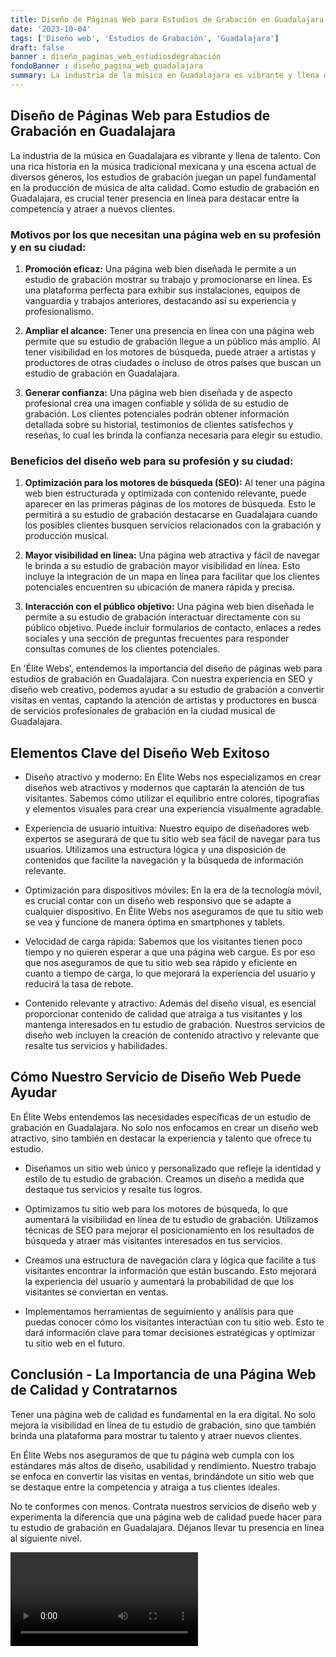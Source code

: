 ```yaml
---
title: Diseño de Páginas Web para Estudios de Grabación en Guadalajara
date: '2023-10-04'
tags: ['Diseño web', 'Estudios de Grabación', 'Guadalajara']
draft: false
banner : diseño_paginas_web_estudiosdegrabación
fondoBanner : diseño_pagina_web_guadalajara
summary: La industria de la música en Guadalajara es vibrante y llena de talento. Con una rica historia en la música tradicional mexicana y una escena actual de diversos géneros, los estudios de grabación juegan un papel fundamental en la producción de música de alta calidad. Como estudio de grabación en Guadalajara, es crucial tener presencia en línea para destacar entre la competencia y atraer a nuevos clientes.
---
```


## Diseño de Páginas Web para Estudios de Grabación en Guadalajara

La industria de la música en Guadalajara es vibrante y llena de talento. Con una rica historia en la música tradicional mexicana y una escena actual de diversos géneros, los estudios de grabación juegan un papel fundamental en la producción de música de alta calidad. Como estudio de grabación en Guadalajara, es crucial tener presencia en línea para destacar entre la competencia y atraer a nuevos clientes.

### Motivos por los que necesitan una página web en su profesión y en su ciudad:

1. **Promoción eficaz:** Una página web bien diseñada le permite a un estudio de grabación mostrar su trabajo y promocionarse en línea. Es una plataforma perfecta para exhibir sus instalaciones, equipos de vanguardia y trabajos anteriores, destacando así su experiencia y profesionalismo.

2. **Ampliar el alcance:** Tener una presencia en línea con una página web permite que su estudio de grabación llegue a un público más amplio. Al tener visibilidad en los motores de búsqueda, puede atraer a artistas y productores de otras ciudades o incluso de otros países que buscan un estudio de grabación en Guadalajara.

3. **Generar confianza:** Una página web bien diseñada y de aspecto profesional crea una imagen confiable y sólida de su estudio de grabación. Los clientes potenciales podrán obtener información detallada sobre su historial, testimonios de clientes satisfechos y reseñas, lo cual les brinda la confianza necesaria para elegir su estudio.

### Beneficios del diseño web para su profesión y su ciudad:

1. **Optimización para los motores de búsqueda (SEO):** Al tener una página web bien estructurada y optimizada con contenido relevante, puede aparecer en las primeras páginas de los motores de búsqueda. Esto le permitirá a su estudio de grabación destacarse en Guadalajara cuando los posibles clientes busquen servicios relacionados con la grabación y producción musical.

2. **Mayor visibilidad en línea:** Una página web atractiva y fácil de navegar le brinda a su estudio de grabación mayor visibilidad en línea. Esto incluye la integración de un mapa en línea para facilitar que los clientes potenciales encuentren su ubicación de manera rápida y precisa.

3. **Interacción con el público objetivo:** Una página web bien diseñada le permite a su estudio de grabación interactuar directamente con su público objetivo. Puede incluir formularios de contacto, enlaces a redes sociales y una sección de preguntas frecuentes para responder consultas comunes de los clientes potenciales.

En 'Élite Webs', entendemos la importancia del diseño de páginas web para estudios de grabación en Guadalajara. Con nuestra experiencia en SEO y diseño web creativo, podemos ayudar a su estudio de grabación a convertir visitas en ventas, captando la atención de artistas y productores en busca de servicios profesionales de grabación en la ciudad musical de Guadalajara.

<GifSeo />

<Cta />

## Elementos Clave del Diseño Web Exitoso

- Diseño atractivo y moderno: En Élite Webs nos especializamos en crear diseños web atractivos y modernos que captarán la atención de tus visitantes. Sabemos cómo utilizar el equilibrio entre colores, tipografías y elementos visuales para crear una experiencia visualmente agradable.

- Experiencia de usuario intuitiva: Nuestro equipo de diseñadores web expertos se asegurará de que tu sitio web sea fácil de navegar para tus usuarios. Utilizamos una estructura lógica y una disposición de contenidos que facilite la navegación y la búsqueda de información relevante.

- Optimización para dispositivos móviles: En la era de la tecnología móvil, es crucial contar con un diseño web responsivo que se adapte a cualquier dispositivo. En Élite Webs nos aseguramos de que tu sitio web se vea y funcione de manera óptima en smartphones y tablets.

- Velocidad de carga rápida: Sabemos que los visitantes tienen poco tiempo y no quieren esperar a que una página web cargue. Es por eso que nos aseguramos de que tu sitio web sea rápido y eficiente en cuanto a tiempo de carga, lo que mejorará la experiencia del usuario y reducirá la tasa de rebote.

- Contenido relevante y atractivo: Además del diseño visual, es esencial proporcionar contenido de calidad que atraiga a tus visitantes y los mantenga interesados en tu estudio de grabación. Nuestros servicios de diseño web incluyen la creación de contenido atractivo y relevante que resalte tus servicios y habilidades.

## Cómo Nuestro Servicio de Diseño Web Puede Ayudar

En Élite Webs entendemos las necesidades específicas de un estudio de grabación en Guadalajara. No solo nos enfocamos en crear un diseño web atractivo, sino también en destacar la experiencia y talento que ofrece tu estudio.

- Diseñamos un sitio web único y personalizado que refleje la identidad y estilo de tu estudio de grabación. Creamos un diseño a medida que destaque tus servicios y resalte tus logros.

- Optimizamos tu sitio web para los motores de búsqueda, lo que aumentará la visibilidad en línea de tu estudio de grabación. Utilizamos técnicas de SEO para mejorar el posicionamiento en los resultados de búsqueda y atraer más visitantes interesados en tus servicios.

- Creamos una estructura de navegación clara y lógica que facilite a tus visitantes encontrar la información que están buscando. Esto mejorará la experiencia del usuario y aumentará la probabilidad de que los visitantes se conviertan en ventas.

- Implementamos herramientas de seguimiento y análisis para que puedas conocer cómo los visitantes interactúan con tu sitio web. Esto te dará información clave para tomar decisiones estratégicas y optimizar tu sitio web en el futuro.

## Conclusión - La Importancia de una Página Web de Calidad y Contratarnos

Tener una página web de calidad es fundamental en la era digital. No solo mejora la visibilidad en línea de tu estudio de grabación, sino que también brinda una plataforma para mostrar tu talento y atraer nuevos clientes.

En Élite Webs nos aseguramos de que tu página web cumpla con los estándares más altos de diseño, usabilidad y rendimiento. Nuestro trabajo se enfoca en convertir las visitas en ventas, brindándote un sitio web que se destaque entre la competencia y atraiga a tus clientes ideales.

No te conformes con menos. Contrata nuestros servicios de diseño web y experimenta la diferencia que una página web de calidad puede hacer para tu estudio de grabación en Guadalajara. Déjanos llevar tu presencia en línea al siguiente nivel.

<Video />

<CtaBot job='Estudios de Grabación' city='Guadalajara'/>

<Gmaps query='Guadalajara+españa+maps' />